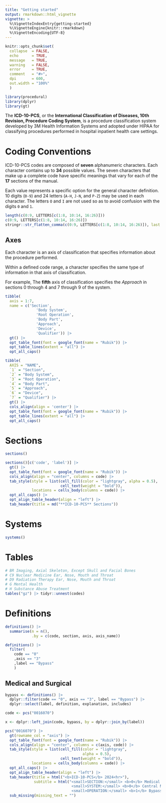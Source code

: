 ```yaml
---
title: "Getting started"
output: rmarkdown::html_vignette
vignette: >
  %\VignetteIndexEntry{getting-started}
  %\VignetteEngine{knitr::rmarkdown}
  %\VignetteEncoding{UTF-8}
---
```


```r
knitr::opts_chunk$set(
  collapse  = FALSE,
  echo      = TRUE,
  message   = TRUE, 
  warning   = FALSE,
  error     = TRUE,
  comment   = "#>",
  dpi       = 600, 
  out.width = "100%"
  )
```

```r
library(procedural)
library(dplyr)
library(gt)
```


The __ICD-10-PCS__, or the __International Classification of Diseases, 10th Revision, Procedure Coding System__, is a procedure classification system developed by 3M Health Information Systems and adopted under HIPAA for classifying procedures performed in hospital inpatient health care settings.

# Coding Conventions

ICD-10-PCS codes are composed of __seven__ alphanumeric characters. Each character contains up to __34__ possible values. The seven characters that make up a complete code have specific meanings that vary for each of the __17__ sections of the manual.

Each value represents a specific option for the general character definition. 10 digits (`0-9`) and 24 letters (`A-H`, `J-N`, and `P-Z`) may be used in each character. The letters `O` and `I` are not used so as to avoid confusion with the digits `0` and `1`.

```r
length(c(0:9, LETTERS[c(1:8, 10:14, 16:26)]))
c(0:9, LETTERS[c(1:8, 10:14, 16:26)])
stringr::str_flatten_comma(c(0:9, LETTERS[c(1:8, 10:14, 16:26)]), last = ", and ")
```

## Axes

Each character is an axis of classification that specifies information about the procedure performed. 

Within a defined code range, a character specifies the same type of information in that axis of classification.

For example, The __fifth__ axis of classification specifies the _Approach_ in sections 0 through 4 and 7 through 9 of the system.


```r
tibble(
  axis = 1:7,
  name = c('Section',
              'Body System',
              'Root Operation',
              'Body Part',
              'Approach',
              'Device',
              'Qualifier')) |> 
  gt() |> 
  opt_table_font(font = google_font(name = "Rubik")) |> 
  opt_table_lines(extent = "all") |> 
  opt_all_caps()
```


```r
tibble(
  AXIS = "NAME",
  `1` = "Section",
  `2` = "Body System",
  `3` = "Root Operation",
  `4` = "Body Part",
  `5` = "Approach",
  `6` = "Device",
  `7` = "Qualifier") |> 
  gt() |> 
  cols_align(align = 'center') |> 
  opt_table_font(font = google_font(name = "Rubik")) |> 
  opt_table_lines(extent = "all") |> 
  opt_all_caps()
```


# Sections

```r
sections()
```


```r
sections()[c('code', 'label')] |> 
  gt() |> 
  opt_table_font(font = google_font(name = "Rubik")) |> 
  cols_align(align = "center", columns = code) |>
  tab_style(style = list(cell_fill(color = "lightgray", alpha = 0.5), 
                         cell_text(weight = "bold")), 
            locations = cells_body(columns = code)) |> 
  opt_all_caps() |> 
  opt_align_table_header(align = "left") |>
  tab_header(title = md("**ICD-10-PCS** Sections"))
```

# Systems

```r
systems()
```

# Tables

```r
# BR Imaging, Axial Skeleton, Except Skull and Facial Bones
# C9 Nuclear Medicine Ear, Nose, Mouth and Throat
# D9 Radiation Therapy Ear, Nose, Mouth and Throat
# G Mental Health
# H Substance Abuse Treatment
tables("gz") |> tidyr::unnest(codes)
```


# Definitions

```r
definitions() |> 
  summarise(n = n(), 
            .by = c(code, section, axis, axis_name))
```

```r
definitions() |>
  filter(
    code == "0" 
    ,axis == "3" 
    ,label == "Bypass"
    )
```



## Medical and Surgical

```r
bypass <- definitions() |>
  dplyr::filter(code == "0", axis == "3", label == "Bypass") |>
  dplyr::select(label, definition, explanation, includes)

code <- pcs("0016070")

x <- dplyr::left_join(code, bypass, by = dplyr::join_by(label))
```


```r
pcs("0016070") |> 
  gt(rowname_col = "axis") |> 
  opt_table_font(font = google_font(name = "Rubik")) |> 
  cols_align(align = "center", columns = c(axis, code)) |>
  tab_style(style = list(cell_fill(color = "lightgray", 
                                   alpha = 0.5), 
                         cell_text(weight = "bold")), 
            locations = cells_body(columns = code)) |> 
  opt_all_caps() |> 
  opt_align_table_header(align = "left") |>
  tab_header(title = html("<b>ICD-10-PCS</b> 2024<hr>"),
             subtitle = html("<small>SECTION:</small> <b>0</b> Medical and Surgical<br>
                              <small>SYSTEM:</small> <b>0</b> Central Nervous System and Cranial Nerves<br>
                              <small>OPERATION:</small> <b>1</b> Bypass<br><br>")) |> 
  sub_missing(missing_text = "")
```

